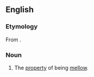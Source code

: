 ==English==

===Etymology===
From {{suffix|en|mellow|ness}}.

===Noun===
{{en-noun|~}}

# The [[property]] of being [[mellow#Adjective|mellow]].
#: {{synonyms|en|q1=noun|mellow}}